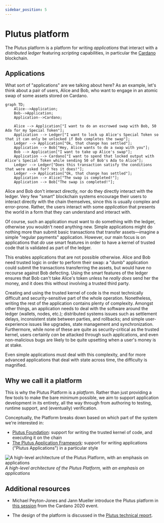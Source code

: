 ```yaml
---
sidebar_position: 5
---
```


# Plutus platform

The Plutus platform is a platform for writing *applications* that interact with a *distributed ledger* featuring *scripting* capabilities, in particular the [Cardano](../reference/glossary.md#cardano) blockchain.

## Applications

What sort of "applications" are we talking about here? 
As an example, let's think about a pair of users, Alice and Bob, who want to engage in an atomic swap of some assets stored on Cardano.

```mermaid
graph TD;
    Alice-->Application; 
    Bob-->Application; 
    Application-->Cardano;

    Alice --> Application["I want to do an escrowed swap with Bob, 50 Ada for my Special Token"]; 
    Application --> Ledger["I want to lock up Alice's Special Token so that it can only be unlocked if Bob completes the swap"];
    Ledger --> Application["Ok, that change has settled"]; 
    Application --> Bob["Hey, Alice wants to do a swap with you"]; 
    Bob --> Application["I want to take up Alice's swap"]; 
    Application --> Cardano["I want to spend that locked output with Alice's Special Token while sending 50 of Bob's Ada to Alice"]; 
    Ledger --> Ledger["Does this transaction satisfy the conditions that were asked for? Yes it does!"]; 
    Ledger --> Application["Ok, that change has settled"]; 
    Application --> Alice["The swap is completed!"]; 
    Application --> Bob["The swap is completed!"];
```

Alice and Bob don't interact directly, nor do they directly interact with the ledger. 
Very few "smart" blockchain systems encourage their users to interact directly with the chain themselves, since this is usually complex and error-prone. 
Rather, the users interact with some *application* that presents the world in a form that they can understand and interact with.

Of course, such an application must want to do something with the ledger, otherwise you wouldn't need anything new. 
Simple applications might do nothing more than submit basic transactions that transfer assets&mdash;imagine a simple "regular payments" application. 
However, our main focus is on applications that *do* use smart features in order to have a kernel of trusted code that is validated as part of the ledger.

This enables applications that are not possible otherwise. 
Alice and Bob need trusted logic in order to perform their swap: a "dumb" application could submit the transactions transferring the assets, but would have no recourse against Bob defecting. 
Using the smart features of the ledger ensures that Bob can't take Alice's token unless he *really does* send her the money, and it does this without involving a trusted third party.

Creating and using the trusted kernel of code is the most technically difficult and security-sensitive part of the whole operation.
Nonetheless, writing the rest of the application contains plenty of complexity. 
Amongst other things, an application needs to deal with the software around the ledger (wallets, nodes, etc.); distributed systems issues such as settlement delays, inconsistent state between parties, and rollbacks; and simple user-experience issues like upgrades, state management and synchronization. 
Furthermore, while none of these are quite as security-critical as the trusted kernel, users certainly *can* be attacked through such applications, and even non-malicious bugs are likely to be quite upsetting when a user's money is at stake.

Even simple applications must deal with this complexity, and for more advanced applications that deal with state across time, the difficulty is magnified.

## Why we call it a platform

This is why the Plutus Platform is a *platform*. 
Rather than just providing a few tools to make the bare minimum possible, we aim to support application development in its entirety, all the way through from authoring to testing, runtime support, and (eventually) verification. 

Conceptually, the Platform breaks down based on which part of the system we're interested in:

- [Plutus Foundation](plutus-foundation.md): support for writing the trusted kernel of code, and executing it on the chain
- [The Plutus Application Framework](https://github.com/IntersectMBO/plutus-apps): support for writing applications ("Plutus Applications") in a particular style

![A high-level architecture of the Plutus Platform, with an emphasis on applications](../../static/img/platform-architecture.png)
*A high-level architecture of the Plutus Platform, with an emphasis on applications*

## Additional resources

- Michael Peyton-Jones and Jann Mueller introduce the Plutus platform in [this session](https://youtu.be/usMPt8KpBeI?si=4zkS3J7Bq8aFxWbU) from the Cardano 2020 event. 

- The design of the platform is discussed in the [Plutus technical report](https://ci.iog.io/job/input-output-hk-plutus/master/x86_64-linux.packages.plutus-report/latest/download/1).


